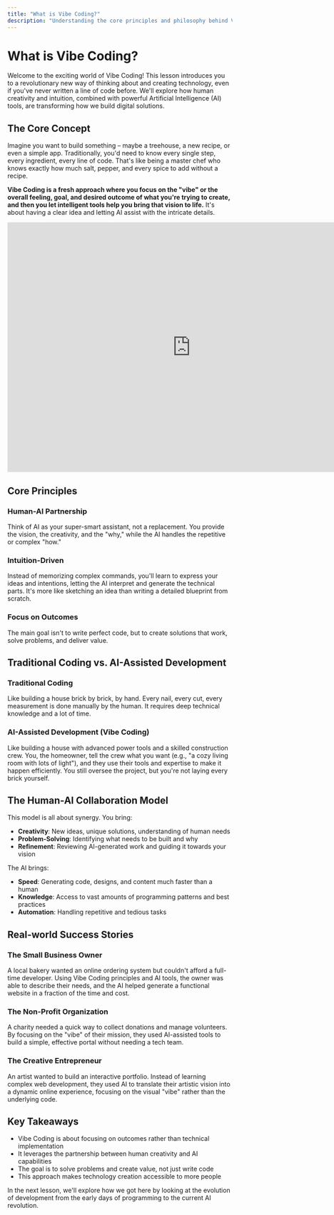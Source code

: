 ```yaml
---
title: "What is Vibe Coding?"
description: "Understanding the core principles and philosophy behind Vibe Coding"
---
```


# What is Vibe Coding?

Welcome to the exciting world of Vibe Coding! This lesson introduces you to a revolutionary new way of thinking about and creating technology, even if you've never written a line of code before. We'll explore how human creativity and intuition, combined with powerful Artificial Intelligence (AI) tools, are transforming how we build digital solutions.

## The Core Concept

Imagine you want to build something – maybe a treehouse, a new recipe, or even a simple app. Traditionally, you'd need to know every single step, every ingredient, every line of code. That's like being a master chef who knows exactly how much salt, pepper, and every spice to add without a recipe.

**Vibe Coding is a fresh approach where you focus on the "vibe" or the overall feeling, goal, and desired outcome of what you're trying to create, and then you let intelligent tools help you bring that vision to life.** It's about having a clear idea and letting AI assist with the intricate details.

<iframe width="820" height="560" src="https://www.youtube.com/embed/Fky04OXWaxY?si=LwQaLShLI8gmI0Os" title="YouTube video player" frameborder="0" allow="accelerometer; autoplay; clipboard-write; encrypted-media; gyroscope; picture-in-picture; web-share" referrerpolicy="strict-origin-when-cross-origin" allowfullscreen></iframe>

## Core Principles

### Human-AI Partnership
Think of AI as your super-smart assistant, not a replacement. You provide the vision, the creativity, and the "why," while the AI handles the repetitive or complex "how."

### Intuition-Driven
Instead of memorizing complex commands, you'll learn to express your ideas and intentions, letting the AI interpret and generate the technical parts. It's more like sketching an idea than writing a detailed blueprint from scratch.

### Focus on Outcomes
The main goal isn't to write perfect code, but to create solutions that work, solve problems, and deliver value.

## Traditional Coding vs. AI-Assisted Development

### Traditional Coding
Like building a house brick by brick, by hand. Every nail, every cut, every measurement is done manually by the human. It requires deep technical knowledge and a lot of time.

### AI-Assisted Development (Vibe Coding)
Like building a house with advanced power tools and a skilled construction crew. You, the homeowner, tell the crew what you want (e.g., "a cozy living room with lots of light"), and they use their tools and expertise to make it happen efficiently. You still oversee the project, but you're not laying every brick yourself.

## The Human-AI Collaboration Model

This model is all about synergy. You bring:

- **Creativity**: New ideas, unique solutions, understanding of human needs
- **Problem-Solving**: Identifying what needs to be built and why
- **Refinement**: Reviewing AI-generated work and guiding it towards your vision

The AI brings:

- **Speed**: Generating code, designs, and content much faster than a human
- **Knowledge**: Access to vast amounts of programming patterns and best practices
- **Automation**: Handling repetitive and tedious tasks

## Real-world Success Stories

### The Small Business Owner
A local bakery wanted an online ordering system but couldn't afford a full-time developer. Using Vibe Coding principles and AI tools, the owner was able to describe their needs, and the AI helped generate a functional website in a fraction of the time and cost.

### The Non-Profit Organization
A charity needed a quick way to collect donations and manage volunteers. By focusing on the "vibe" of their mission, they used AI-assisted tools to build a simple, effective portal without needing a tech team.

### The Creative Entrepreneur
An artist wanted to build an interactive portfolio. Instead of learning complex web development, they used AI to translate their artistic vision into a dynamic online experience, focusing on the visual "vibe" rather than the underlying code.

## Key Takeaways

- Vibe Coding is about focusing on outcomes rather than technical implementation
- It leverages the partnership between human creativity and AI capabilities
- The goal is to solve problems and create value, not just write code
- This approach makes technology creation accessible to more people

In the next lesson, we'll explore how we got here by looking at the evolution of development from the early days of programming to the current AI revolution. 